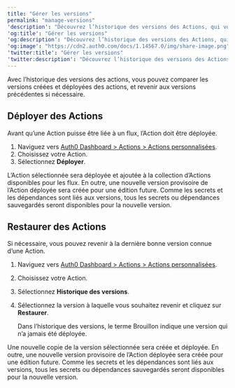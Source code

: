 ---
title: "Gérer les versions"
permalink: "manage-versions"
'description': "Découvrez l’historique des versions des Actions, qui vous permet de comparer les versions créées et déployées des Actions, et de revenir aux versions précédentes si nécessaire."
'og:title': "Gérer les versions"
'og:description': "Découvrez l’historique des versions des Actions, qui vous permet de comparer les versions créées et déployées des Actions, et de revenir aux versions précédentes si nécessaire."
'og:image': "https://cdn2.auth0.com/docs/1.14567.0/img/share-image.png"
'twitter:title': "Gérer les versions"
'twitter:description': "Découvrez l’historique des versions des Actions, qui vous permet de comparer les versions créées et déployées des Actions, et de revenir aux versions précédentes si nécessaire."
---

Avec l’historique des versions des actions, vous pouvez comparer les versions créées et déployées des actions, et revenir aux versions précédentes si nécessaire.

## Déployer des Actions

Avant qu’une Action puisse être liée à un flux, l’Action doit être déployée.

1. Naviguez vers [Auth0 Dashboard > Actions > Actions personnalisées](https://manage.auth0.com/#/actions/library).
2. Choisissez votre Action.
3. Sélectionnez **Déployer**.

L’Action sélectionnée sera déployée et ajoutée à la collection d’Actions disponibles pour les flux. En outre, une nouvelle version provisoire de l’Action déployée sera créée pour une édition future. Comme les secrets et les dépendances sont liés aux versions, tous les secrets ou dépendances sauvegardés seront disponibles pour la nouvelle version.

## Restaurer des Actions

Si nécessaire, vous pouvez revenir à la dernière bonne version connue d’une Action.

1. Naviguez vers [Auth0 Dashboard > Actions > Actions personnalisées](https://manage.auth0.com/#/actions/library).
2. Choisissez votre Action.
3. Sélectionnez **Historique des versions**.
4. Sélectionnez la version à laquelle vous souhaitez revenir et cliquez sur **Restaurer**.

   <Callout icon="file-lines" color="#0EA5E9" iconType="regular">

   Dans l’historique des versions, le terme Brouillon indique une version qui n’a jamais été déployée.

   </Callout>

Une nouvelle copie de la version sélectionnée sera créée et déployée. En outre, une nouvelle version provisoire de l’Action déployée sera créée pour une édition future. Comme les secrets et les dépendances sont liés aux versions, tous les secrets ou dépendances sauvegardés seront disponibles pour la nouvelle version.